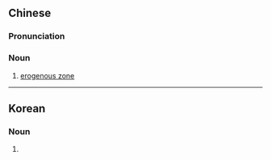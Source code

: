 {{also|性感帯}}
==Chinese==
{{zh-forms|type=21|s=性感带}}
{{wikipedia|lang=zh}}

===Pronunciation===
{{zh-pron
|m=xìnggǎndài
|c=sing3 gam2 daai3
|cat=n
}}

===Noun===
{{zh-noun}}

# [[erogenous zone]]

{{zh-cat|Sex}}

----

==Korean==
{{ko-hanjatab}}

===Noun===
{{ko-noun|hangeul=성감대}}

# {{hanja form of|성감대|[[erogenous zone]]}}